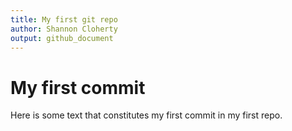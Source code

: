 ```yaml
---
title: My first git repo
author: Shannon Cloherty
output: github_document
---
```


# My first commit
Here is some text that constitutes my first commit in my first repo.